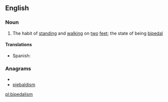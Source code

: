 ==English==

===Noun===
{{wikipedia}}
{{en-noun|-}}

# The habit of [[standing]] and [[walking]] on [[two]] [[feet]]; the state of being [[bipedal]]

====Translations====
{{trans-top|habit of standing and walking on two feet}}
*Spanish: {{t|es|bipedismo|m}}
{{trans-mid}}
{{trans-bottom}}

===Anagrams===
* {{alphagram|abdeiilmps}}
* [[piebaldism#English|piebaldism]]

[[pl:bipedalism]]